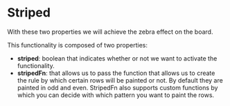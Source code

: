

<Meta of={Stories} />

# Striped

With these two properties we will achieve the zebra effect on the board.

<Canvas of={Stories.Striped} />

This functionality is composed of two properties:

- **striped**: boolean that indicates whether or not we want to activate the functionality.
- **stripedFn**: that allows us to pass the function that allows us to create the rule by which certain rows will be painted or not. By default they are painted in odd and even. StripedFn also supports custom functions by which you can decide with which pattern you want to paint the rows.

```ts
//(index: number, row: TRow) => boolean
stripedFn: (index) => (index + 1) % 3 === 0
```
<Canvas of={Stories.StripedCustom} />
